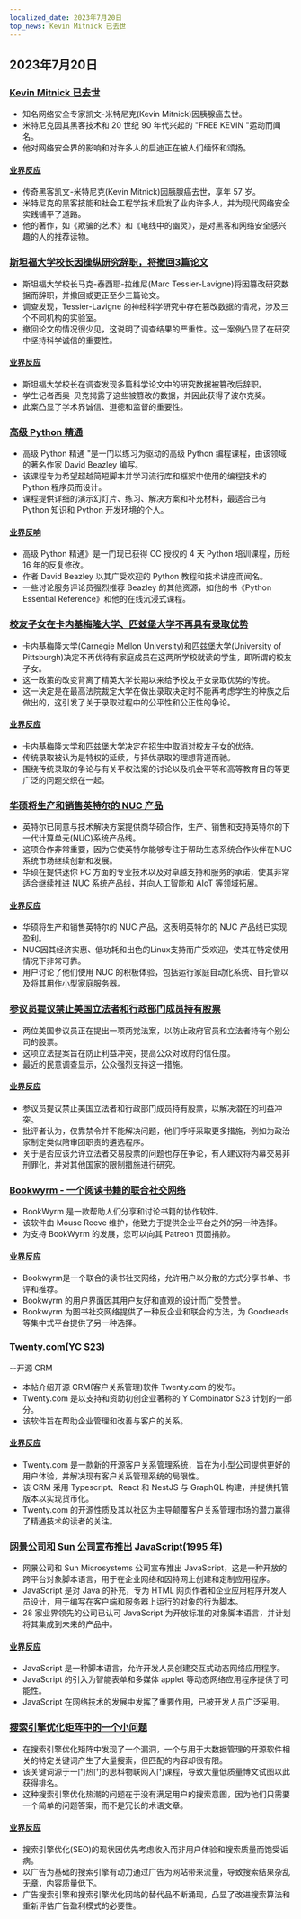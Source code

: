```yaml
---
localized_date: 2023年7月20日
top_news: Kevin Mitnick 已去世
---
```




## 2023年7月20日

### [Kevin Mitnick 已去世](https://www.dignitymemorial.com/obituaries/las-vegas-nv/kevin-mitnick-11371668)

- 知名网络安全专家凯文-米特尼克(Kevin Mitnick)因胰腺癌去世。
- 米特尼克因其黑客技术和 20 世纪 90 年代兴起的 "FREE KEVIN "运动而闻名。
- 他对网络安全界的影响和对许多人的启迪正在被人们缅怀和颂扬。

#### [业界反应](http://news.ycombinator.com/item?id=36795173)

- 传奇黑客凯文-米特尼克(Kevin Mitnick)因胰腺癌去世，享年 57 岁。
- 米特尼克的黑客技能和社会工程学技术启发了业内许多人，并为现代网络安全实践铺平了道路。
- 他的著作，如《欺骗的艺术》和《电线中的幽灵》，是对黑客和网络安全感兴趣的人的推荐读物。

### [斯坦福大学校长因操纵研究辞职，将撤回3篇论文](https://stanforddaily.com/2023/07/19/stanford-president-resigns-over-manipulated-research-will-retract-at-least-3-papers/)

- 斯坦福大学校长马克-泰西耶-拉维尼(Marc Tessier-Lavigne)将因篡改研究数据而辞职，并撤回或更正至少三篇论文。
- 调查发现，Tessier-Lavigne 的神经科学研究中存在篡改数据的情况，涉及三个不同机构的实验室。
- 撤回论文的情况很少见，这说明了调查结果的严重性。这一案例凸显了在研究中坚持科学诚信的重要性。

#### [业界反应](http://news.ycombinator.com/item?id=36790301)

- 斯坦福大学校长在调查发现多篇科学论文中的研究数据被篡改后辞职。
- 学生记者西奥-贝克揭露了这些被篡改的数据，并因此获得了波尔克奖。
- 此案凸显了学术界诚信、道德和监督的重要性。

### [高级 Python 精通](https://github.com/dabeaz-course/python-mastery)

- 高级 Python 精通 "是一门以练习为驱动的高级 Python 编程课程，由该领域的著名作家 David Beazley 编写。
- 该课程专为希望超越简短脚本并学习流行库和框架中使用的编程技术的 Python 程序员而设计。
- 课程提供详细的演示幻灯片、练习、解决方案和补充材料，最适合已有 Python 知识和 Python 开发环境的个人。

#### [业界反响](http://news.ycombinator.com/item?id=36785005)

- 高级 Python 精通》是一门现已获得 CC 授权的 4 天 Python 培训课程，历经 16 年的反复修改。
- 作者 David Beazley 以其广受欢迎的 Python 教程和技术讲座而闻名。
- 一些讨论服务评论员强烈推荐 Beazley 的其他资源，如他的书《Python Essential Reference》和他的在线沉浸式课程。

### [校友子女在卡内基梅隆大学、匹兹堡大学不再具有录取优势](https://triblive.com/news/children-relatives-of-alumni-no-longer-have-admissions-edge-at-carnegie-mellon-pitt/)

- 卡内基梅隆大学(Carnegie Mellon University)和匹兹堡大学(University of Pittsburgh)决定不再优待有家庭成员在这两所学校就读的学生，即所谓的校友子女。
- 这一政策的改变背离了精英大学长期以来给予校友子女录取优势的传统。
- 这一决定是在最高法院裁定大学在做出录取决定时不能再考虑学生的种族之后做出的，这引发了关于录取过程中的公平性和公正性的争论。

#### [业界反应](http://news.ycombinator.com/item?id=36788274)

- 卡内基梅隆大学和匹兹堡大学决定在招生中取消对校友子女的优待。
- 传统录取被认为是特权的延续，与择优录取的理想背道而驰。
- 围绕传统录取的争论与有关平权法案的讨论以及机会平等和高等教育目的等更广泛的问题交织在一起。

### [华硕将生产和销售英特尔的 NUC 产品](https://www.intel.com/content/www/us/en/newsroom/news/intel-nuc-systems-agreement.html)

- 英特尔已同意与技术解决方案提供商华硕合作，生产、销售和支持英特尔的下一代计算单元(NUC)系统产品线。
- 这项合作非常重要，因为它使英特尔能够专注于帮助生态系统合作伙伴在NUC系统市场继续创新和发展。
- 华硕在提供迷你 PC 方面的专业技术以及对卓越支持和服务的承诺，使其非常适合继续推进 NUC 系统产品线，并向人工智能和 AIoT 等领域拓展。

#### [业界反应](http://news.ycombinator.com/item?id=36781248)

- 华硕将生产和销售英特尔的 NUC 产品，这表明英特尔的 NUC 产品线已实现盈利。
- NUC因其经济实惠、低功耗和出色的Linux支持而广受欢迎，使其在特定使用情况下非常可靠。
- 用户讨论了他们使用 NUC 的积极体验，包括运行家庭自动化系统、自托管以及将其用作小型家庭服务器。

### [参议员提议禁止美国立法者和行政部门成员持有股票](https://www.wsj.com/articles/senators-to-propose-ban-on-u-s-lawmakers-executive-branch-members-owning-stock-6db6411)

- 两位美国参议员正在提出一项两党法案，以防止政府官员和立法者持有个别公司的股票。
- 这项立法提案旨在防止利益冲突，提高公众对政府的信任度。
- 最近的民意调查显示，公众强烈支持这一措施。

#### [业界反应](http://news.ycombinator.com/item?id=36785467)

- 参议员提议禁止美国立法者和行政部门成员持有股票，以解决潜在的利益冲突。
- 批评者认为，仅靠禁令并不能解决问题，他们呼吁采取更多措施，例如为政治家制定类似陪审团职责的遴选程序。
- 关于是否应该允许立法者交易股票的问题也存在争论，有人建议将内幕交易非刑罪化，并对其他国家的限制措施进行研究。

### [Bookwyrm - 一个阅读书籍的联合社交网络](https://joinbookwyrm.com/)

- BookWyrm 是一款帮助人们分享和讨论书籍的协作软件。
- 该软件由 Mouse Reeve 维护，他致力于提供企业平台之外的另一种选择。
- 为支持 BookWyrm 的发展，您可以向其 Patreon 页面捐款。

#### [业界反应](http://news.ycombinator.com/item?id=36785285)

- Bookwyrm是一个联合的读书社交网络，允许用户以分散的方式分享书单、书评和推荐。
- Bookwyrm 的用户界面因其用户友好和直观的设计而广受赞誉。
- Bookwyrm 为图书社交网络提供了一种反企业和联合的方法，为 Goodreads 等集中式平台提供了另一种选择。

### Twenty.com(YC S23)

--开源 CRM

- 本帖介绍开源 CRM(客户关系管理)软件 Twenty.com 的发布。
- Twenty.com 是以支持和资助初创企业著称的 Y Combinator S23 计划的一部分。
- 该软件旨在帮助企业管理和改善与客户的关系。

#### [业界反应](http://news.ycombinator.com/item?id=36791434)

- Twenty.com 是一款新的开源客户关系管理系统，旨在为小型公司提供更好的用户体验，并解决现有客户关系管理系统的局限性。
- 该 CRM 采用 Typescript、React 和 NestJS 与 GraphQL 构建，并提供托管版本以实现货币化。
- Twenty.com 的开源性质及其以社区为主导颠覆客户关系管理市场的潜力赢得了精通技术的读者的关注。

### [网景公司和 Sun 公司宣布推出 JavaScript(1995 年)](https://web.archive.org/web/20070916144913/https://wp.netscape.com/newsref/pr/newsrelease67.html)

- 网景公司和 Sun Microsystems 公司宣布推出 JavaScript，这是一种开放的跨平台对象脚本语言，用于在企业网络和因特网上创建和定制应用程序。
- JavaScript 是对 Java 的补充，专为 HTML 网页作者和企业应用程序开发人员设计，用于编写在客户端和服务器上运行的对象的行为脚本。
- 28 家业界领先的公司已认可 JavaScript 为开放标准的对象脚本语言，并计划将其集成到未来的产品中。

#### [业界反应](http://news.ycombinator.com/item?id=36782761)

- JavaScript 是一种脚本语言，允许开发人员创建交互式动态网络应用程序。
- JavaScript 的引入为智能表单和多媒体 applet 等动态网络应用程序提供了可能性。
- JavaScript 在网络技术的发展中发挥了重要作用，已被开发人员广泛采用。

### [搜索引擎优化矩阵中的一个小问题](https://www.izzy.co/blogs/a-glitch-in-the-seo-matrix.html)

- 在搜索引擎优化矩阵中发现了一个漏洞，一个与用于大数据管理的开源软件相关的特定关键词产生了大量搜索，但匹配的内容却很有限。
- 该关键词源于一门热门的思科物联网入门课程，导致大量低质量博文试图以此获得排名。
- 这种搜索引擎优化热潮的问题在于没有满足用户的搜索意图，因为他们只需要一个简单的问题答案，而不是冗长的术语文章。

#### [业界反应](http://news.ycombinator.com/item?id=36788813)

- 搜索引擎优化(SEO)的现状因优先考虑收入而非用户体验和搜索质量而饱受诟病。
- 以广告为基础的搜索引擎有动力通过广告为网站带来流量，导致搜索结果杂乱无章，内容质量低下。
- 广告搜索引擎和搜索引擎优化网站的替代品不断涌现，凸显了改进搜索算法和重新评估广告盈利模式的必要性。


